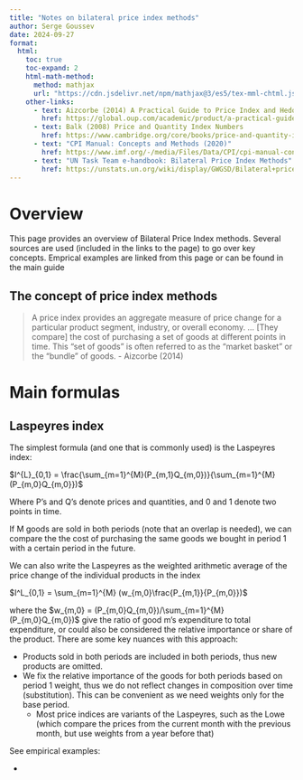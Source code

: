 ```yaml
---
title: "Notes on bilateral price index methods"
author: Serge Goussev
date: 2024-09-27
format:
  html:
    toc: true
    toc-expand: 2
    html-math-method:
      method: mathjax
      url: "https://cdn.jsdelivr.net/npm/mathjax@3/es5/tex-mml-chtml.js"
    other-links:
      - text: Aizcorbe (2014) A Practical Guide to Price Index and Hedonic Techniques
        href: https://global.oup.com/academic/product/a-practical-guide-to-price-index-and-hedonic-techniques-9780198702429?cc=ca&lang=en&      
      - text: Balk (2008) Price and Quantity Index Numbers
        href: https://www.cambridge.org/core/books/price-and-quantity-index-numbers/9A54AF90399685AED460F52821BD6225
      - text: "CPI Manual: Concepts and Methods (2020)"
        href: https://www.imf.org/-/media/Files/Data/CPI/cpi-manual-concepts-and-methods.ashx
      - text: "UN Task Team e-handbook: Bilateral Price Index Methods"      
        href: https://unstats.un.org/wiki/display/GWGSD/Bilateral+price+index+methods
---
```


# Overview

This page provides an overview of Bilateral Price Index methods. Several sources are used (included in the links to the page) to go over key concepts. Emprical examples are linked from this page or can be found in the main guide

## The concept of price index methods

> A price index provides an aggregate measure of price change for a particular product segment, industry, or overall economy. ... \[They compare\] the cost of purchasing a set of goods at different points in time. This "set of goods" is often referred to as the "market basket" or the "bundle" of goods. - Aizcorbe (2014)

# Main formulas

## Laspeyres index

The simplest formula (and one that is commonly used) is the Laspeyres index:

$I^{L}_{0,1} = \frac{\sum_{m=1}^{M}(P_{m,1}Q_{m,0})}{\sum_{m=1}^{M}(P_{m,0}Q_{m,0}})$

Where P's and Q's denote prices and quantities, and 0 and 1 denote two points in time.

If M goods are sold in both periods (note that an overlap is needed), we can compare the the cost of purchasing the same goods we bought in period 1 with a certain period in the future.

We can also write the Laspeyres as the weighted arithmetic average of the price change of the individual products in the index

$I^L_{0,1} = \sum_{m=1}^{M} (w_{m,0}\frac{P_{m,1}}{P_{m,0}})$

where the $w_{m,0} = (P_{m,0}Q_{m,0})/\sum_{m=1}^{M}(P_{m,0}Q_{m,0})$ give the ratio of good m's expenditure to total expenditure, or could also be considered the relative importance or share of the product. There are some key nuances with this approach:

-   Products sold in both periods are included in both periods, thus new products are omitted.
-   We fix the relative importance of the goods for both periods based on period 1 weight, thus we do not reflect changes in composition over time (substitution). This can be convenient as we need weights only for the base period.
    -   Most price indices are variants of the Laspeyres, such as the Lowe (which compare the prices from the current month with the previous month, but use weights from a year before that)

See empirical examples:

-